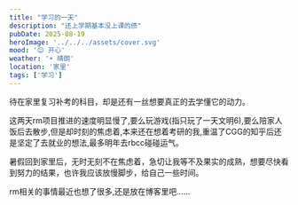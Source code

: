 ```yaml
---
title: "学习的一天"
description: "还上学期基本没上课的债"
pubDate: 2025-08-19
heroImage: '../../../assets/cover.svg'
mood: '😊 开心'
weather: '☀️ 晴朗'
location: '家里'
tags: ['学习']
---
```


待在家里复习补考的科目，却是还有一丝想要真正的去学懂它的动力。

这两天rm项目推进的速度明显慢了,要么玩游戏(指只玩了一天文明6),要么陪家人饭后去散步,但是却时刻的焦虑着,本来还在想着考研的我,重温了CGG的知乎后还是坚定了去就业的想法,最多明年去rbcc碰碰运气。

暑假回到家里后，无时无刻不在焦虑着，急切让我等不及果实的成熟，想要尽快看到努力的结果，也许我应该放慢脚步，给自己一些时间。

rm相关的事情最近也想了很多,还是放在博客里吧……
